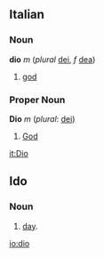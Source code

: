 ==Italian==
===Noun===
'''dio''' ''m'' (''plural'' [[dei]], ''f'' [[dea]])

# [[god]]

===Proper Noun===
'''Dio''' ''m'' (''plural'': [[dei]])

# [[God]]

[[it:Dio]]


==Ido==
===Noun===
# [[day]].

[[io:dio]]